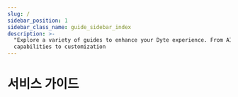 ```yaml
---
slug: /
sidebar_position: 1
sidebar_class_name: guide_sidebar_index
description: >-
  "Explore a variety of guides to enhance your Dyte experience. From AI
  capabilities to customization
---
```



# 서비스 가이드

<ProductSection></ProductSection>

<head>
  <title>서비스 가이드</title>
  <meta
    name="description"
    content="Explore a variety of guides to enhance your Dyte experience. From AI capabilities to customization, our guides provide valuable insights."
  />
</head>
